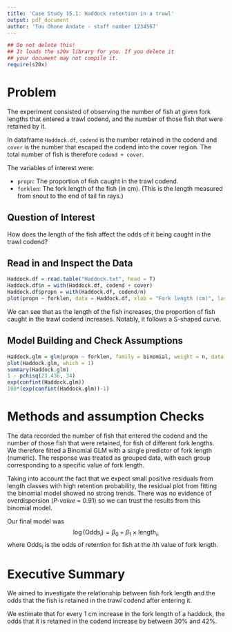 ```yaml
---
title: 'Case Study 15.1: Haddock retention in a trawl'
output: pdf_document
author: 'Tou Ohone Andate - staff number 1234567'
---
```

```r
## Do not delete this!
## It loads the s20x library for you. If you delete it 
## your document may not compile it.
require(s20x)
```
# Problem
The experiment consisted of observing the number of fish at given fork lengths that entered a trawl codend, and the number of those fish that were retained by it.

In dataframe `Haddock.df`, `codend` is the number retained in the codend and `cover` is the number that escaped the codend into the cover region. The total number of fish is therefore `codend + cover`.

The variables of interest were:

* `propn`: The proportion of fish caught in the trawl codend.
* `forklen`: The fork length of the fish (in cm). (This is the length measured from snout to the end of tail fin rays.)

## Question of Interest
How does the length of the fish affect the odds of it being caught in the trawl codend?

## Read in and Inspect the Data
```r
Haddock.df = read.table("Haddock.txt", head = T)
Haddock.df$n = with(Haddock.df, codend + cover)
Haddock.df$propn = with(Haddock.df, codend/n)
plot(propn ~ forklen, data = Haddock.df, xlab = "Fork length (cm)", las = 1)
```

We can see that as the length of the fish increases, the proportion of fish caught in the trawl codend increases. Notably, it follows a S-shaped curve.

## Model Building and Check Assumptions
```r
Haddock.glm = glm(propn ~ forklen, family = binomial, weight = n, data = Haddock.df)
plot(Haddock.glm, which = 1)
summary(Haddock.glm)
1 - pchisq(23.436, 34)
exp(confint(Haddock.glm))
100*(exp(confint(Haddock.glm))-1)
```

# Methods and assumption Checks
The data recorded the number of fish that entered the codend and the number of those fish that were retained, for fish of different fork lengths. We therefore fitted a Binomial GLM with a single predictor of fork length (numeric). The response was treated as grouped data, with each group corresponding to a specific value of fork length.

Taking into account the fact that we expect small positive residuals from length classes with high retention probability, the residual plot from fitting the binomial model showed no strong trends. There was no evidence of overdispersion (_P-value_ = 0.91) so we can trust the results from this binomial model.

Our final model was
$$ \log(\text{Odds}_i) = \beta_0 + \beta_1 \times \text{length}_i, $$ where $\text{Odds}_i$ is the odds of retention for fish at the $i$th value of fork length.

# Executive Summary
We aimed to investigate the relationship between fish fork length and the odds that the fish is retained in the trawl codend after entering it.

We estimate that for every 1 cm increase in the fork length of a haddock, the odds that it is retained in the codend increase by between 30% and 42%.




